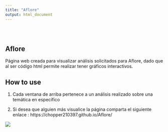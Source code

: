 ```yaml
---
title: "Aflore"
output: html_document
---
```


<style type="text/css">
.title {
  display: none;
}

#getting-started img {
  margin-right: 10px;
}

</style>

<div class="row" style="padding-top: 30px;">
<div class="col-sm-6">

# **Aflore**

Página web creada para visualizar análisis solicitados para Aflore, dado que al ser código html permite realizar tener gráficos interactivos.

## How to use

1. Cada ventana de arriba pertenece a un análisis realizado sobre una temática en específico

2. Si desea que alguien más visualice la página comparta el siguiente enlace : https://chopper210397.github.io/Aflore/


</div>
<div class="col-sm-6">


<a href = "https://crumplab.github.io">
![](images/logo.png)
</a>
</div>
